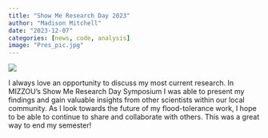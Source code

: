 ```yaml
---
title: "Show Me Research Day 2023"
author: "Madison Mitchell"
date: "2023-12-07"
categories: [news, code, analysis]
image: "Pres_pic.jpg"
---
```


![](Research_Week_Poster.jpg)

I always love an opportunity to discuss my most current research. In MIZZOU's Show Me Research Day Symposium I was able to present my findings and gain valuable insights from other scientists within our local community. As I look towards the future of my flood-tolerance work, I hope to be able to continue to share and collaborate with others. This was a great way to end my semester!

\
